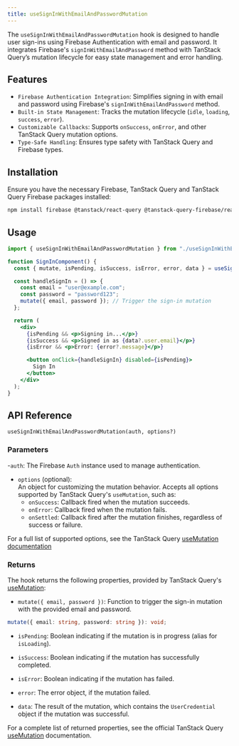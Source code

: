 ```yaml
---
title: useSignInWithEmailAndPasswordMutation
---
```


The `useSignInWithEmailAndPasswordMutation` hook is designed to handle user sign-ins using Firebase Authentication with email and password. 
It integrates Firebase's `signInWithEmailAndPassword` method with TanStack Query’s mutation lifecycle for easy state management and error handling.

## Features

- `Firebase Authentication Integration`: Simplifies signing in with email and password using Firebase's `signInWithEmailAndPassword` method.
- `Built-in State Management`: Tracks the mutation lifecycle (`idle`, `loading`, `success`, `error`).
- `Customizable Callbacks`: Supports `onSuccess`, `onError`, and other TanStack Query mutation options.
- `Type-Safe Handling`: Ensures type safety with TanStack Query and Firebase types.

## Installation

Ensure you have the necessary Firebase, TanStack Query and TanStack Query Firebase packages installed:

```bash
npm install firebase @tanstack/react-query @tanstack-query-firebase/react
```

## Usage

```jsx
import { useSignInWithEmailAndPasswordMutation } from "./useSignInWithEmailAndPasswordMutation";

function SignInComponent() {
  const { mutate, isPending, isSuccess, isError, error, data } = useSignInWithEmailAndPasswordMutation(auth);

  const handleSignIn = () => {
    const email = "user@example.com";
    const password = "password123";
    mutate({ email, password }); // Trigger the sign-in mutation
  };

  return (
    <div>
      {isPending && <p>Signing in...</p>}
      {isSuccess && <p>Signed in as {data?.user.email}</p>}
      {isError && <p>Error: {error?.message}</p>}

      <button onClick={handleSignIn} disabled={isPending}>
        Sign In
      </button>
    </div>
  );
}
```

## API Reference

`useSignInWithEmailAndPasswordMutation(auth, options?)`

### Parameters

-`auth`: The Firebase `Auth` instance used to manage authentication.
- `options` (optional):  
  An object for customizing the mutation behavior. Accepts all options supported by TanStack Query's `useMutation`, such as:
  - `onSuccess`: Callback fired when the mutation succeeds.
  - `onError`: Callback fired when the mutation fails.
  - `onSettled`: Callback fired after the mutation finishes, regardless of success or failure.

For a full list of supported options, see the TanStack Query [useMutation documentation](https://tanstack.com/query/latest/docs/react/reference/useMutation)

### Returns

The hook returns the following properties, provided by TanStack Query's [useMutation](https://tanstack.com/query/latest/docs/react/reference/useMutation):

- `mutate({ email, password })`: Function to trigger the sign-in mutation with the provided email and password.

```ts
mutate({ email: string, password: string }): void;
```

- `isPending`:
  Boolean indicating if the mutation is in progress (alias for `isLoading`).

- `isSuccess`:
  Boolean indicating if the mutation has successfully completed.

- `isError`:
  Boolean indicating if the mutation has failed.

- `error`:
  The error object, if the mutation failed.

- `data`:
  The result of the mutation, which contains the `UserCredential` object if the mutation was successful.

For a complete list of returned properties, see the official TanStack Query [useMutation](https://tanstack.com/query/latest/docs/react/reference/useMutation) documentation.
